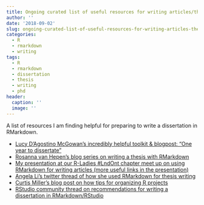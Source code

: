```yaml
---
title: Ongoing curated list of useful resources for writing articles/theses in RMarkdown
author: ''
date: '2018-09-02'
slug: ongoing-curated-list-of-useful-resources-for-writing-articles-theses-in-rmarkdown
categories:
  - R
  - rmarkdown
  - writing
tags:
  - R
  - rmarkdown
  - dissertation
  - thesis
  - writing
  - phd
header:
  caption: ''
  image: ''
---
```


A list of resources I am finding helpful for preparing to write a dissertation in RMarkdown.


- [Lucy D'Agostino McGowan's incredibly helpful toolkit & blogpost: "One year to dissertate"](https://twitter.com/LucyStats/status/1041438896901500928)
- [Rosanna van Hepen's blog series on writing a thesis with RMarkdown](https://rosannavanhespenresearch.wordpress.com/2016/02/03/writing-your-thesis-with-r-markdown-1-getting-started/)
- [My presentation at our R-Ladies #LndOnt chapter meet up on using RMarkdown for writing articles (more useful links in the presentation)](https://github.com/rladies/meetup-presentations_london_ontario/tree/master/2018-03-06_rmarkdown)
- [Angela Li's twitter thread of how she used RMarkdown for thesis writing](https://twitter.com/theaknowles/status/1024647977401344000)
- [Curtis Miller's blog post on how tips for organizing R projects](https://ntguardian.wordpress.com/2018/08/02/how-should-i-organize-my-r-research-projects/)
- [RStudio community thread on recommendations for writing a dissertation in RMarkdown/RStudio](https://community.rstudio.com/t/what-are-your-recommendations-for-thesis-writing-with-rstudio-and-rmarkdown/13576)


